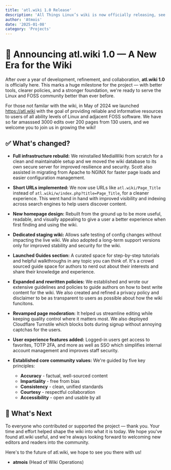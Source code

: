 ```yaml
---
title: 'atl.wiki 1.0 Release'
description: 'All Things Linux’s wiki is now officially releasing, see all the changes we have made along the way so far!'
author: 'Atmois'
date: '2025-01-08'
category: 'Projects'
---
```


# 🎉 Announcing atl.wiki 1.0 — A New Era for the Wiki

After over a year of development, refinement, and collaboration, **atl.wiki 1.0** is officially here. This marks a huge milestone for the project — with better tools, clearer policies, and a stronger foundation, we're ready to serve the Linux and FOSS community better than ever before.

For those not familar with the wiki, in May of 2024 we launched https://atl.wiki with the goal of providing reliable and informative resources to users of all ability levels of Linux and adjacent FOSS software. We have so far amasssed 3000 edits over 200 pages from 130 users, and we welcome you to join us in growing the wiki!

## ✅ What's changed?

- **Full infrastructure rebuild:**
  We reinstalled MediaWiki from scratch for a clean and maintainable setup and we moved the wiki database to its own secure server for improved resilience and security. Scott also assisted in migrating from Apache to NGINX for faster page loads and easier configuration management.

- **Short URLs implemented:**
  We now use URLs like `atl.wiki/Page_Title` instead of `atl.wiki/w/index.php?title=Page_Title`, for a cleaner experience. This went hand in hand with improved visibility and indexing across search engines to help users discover content.

- **New homepage design:**
  Rebuilt from the ground up to be more useful, readable, and visually appealing to give a user a better experience when first finding and using the wiki.

- **Dedicated staging wiki:**
  Allows safe testing of config changes without impacting the live wiki. We also adopted a long-term support versions only for improved stability and security for the wiki.

- **Launched Guides section:**
  A curated space for step-by-step tutorials and helpful walkthroughs in any topic you can think of. It's a crowd sourced guide space for authors to nerd out about their interests and share their knowledge and experience.

- **Expanded and rewritten policies:**
  We established and wrote our extensive guidelines and policies to guide authors on how to best write content for the wiki. We also created and refined a privacy policy and disclaimer to be as transparent to users as possible about how the wiki funcitons.


- **Revamped page moderation:**
  It helped us streamline editing while keeping quality control where it matters most. We also deployed Cloudflare Turnstile which blocks bots during signup without annoying captchas for the users.

- **User experience features added:**
  Logged-in users get access to favorites, TOTP 2FA, and more as well as SSO which simplifies internal account management and improves staff security.

- **Established core community values:**
  We're guided by five key principles:
  - **Accuracy** - factual, well-sourced content
  - **Impartiality** - free from bias
  - **Consistency** - clean, unified standards
  - **Courtesy** - respectful collaboration
  - **Accessibility** - open and usable by all

## 🌱 What's Next

To everyone who contributed or supported the project — thank you. Your time and effort helped shape the wiki into what it is today. We hope you've found atl.wiki useful, and we're always looking forward to welcoming new editors and readers into the community.

Here's to the future of atl.wiki, we hope to see you there with us!

- **atmois** (Head of Wiki Operations)
